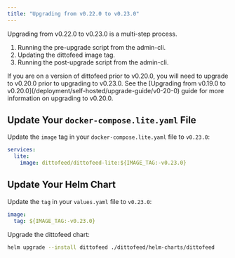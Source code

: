 ```yaml
---
title: "Upgrading from v0.22.0 to v0.23.0"
---
```


Upgrading from v0.22.0 to v0.23.0 is a multi-step process.

1. Running the pre-upgrade script from the admin-cli.
2. Updating the dittofeed image tag.
3. Running the post-upgrade script from the admin-cli.

<Warning>
If you are on a version of dittofeed prior to v0.20.0, you will need to upgrade to v0.20.0 prior to upgrading to v0.23.0. See the [Upgrading from v0.19.0 to v0.20.0](/deployment/self-hosted/upgrade-guide/v0-20-0) guide for more information on upgrading to v0.20.0.
</Warning>

## Update Your `docker-compose.lite.yaml` File

Update the `image` tag in your `docker-compose.lite.yaml` file to `v0.23.0`:

```yaml
services:
  lite:
    image: dittofeed/dittofeed-lite:${IMAGE_TAG:-v0.23.0}
```

## Update Your Helm Chart

Update the `tag` in your `values.yaml` file to `v0.23.0`:

```yaml values.yaml
image:
  tag: ${IMAGE_TAG:-v0.23.0}
```

Upgrade the dittofeed chart:

```bash
helm upgrade --install dittofeed ./dittofeed/helm-charts/dittofeed
```
